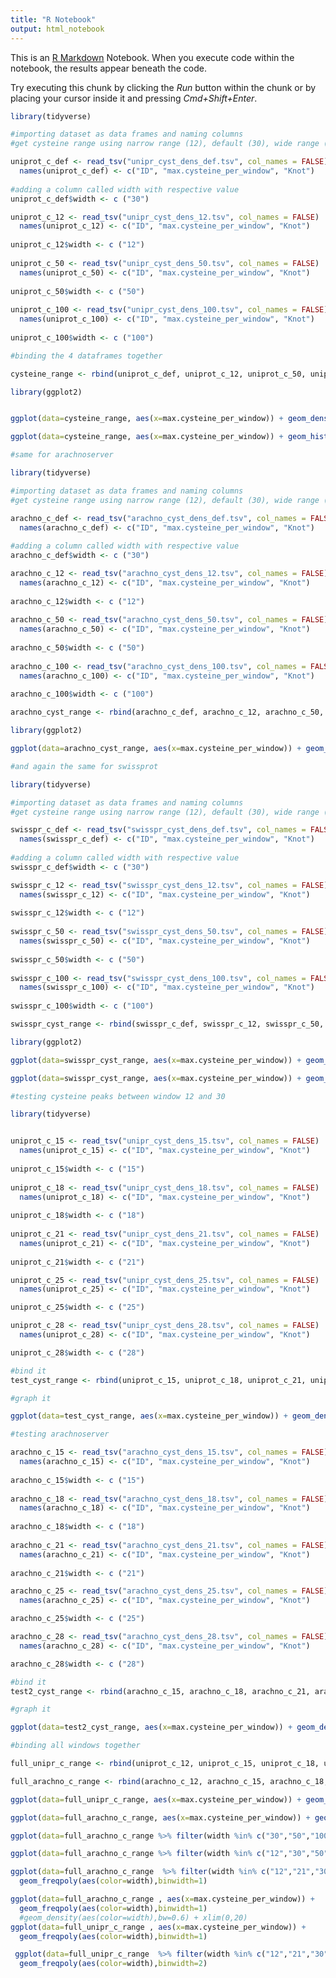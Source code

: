 ```yaml
---
title: "R Notebook"
output: html_notebook
---
```


This is an [R Markdown](http://rmarkdown.rstudio.com) Notebook. When you execute code within the notebook, the results appear beneath the code. 

Try executing this chunk by clicking the *Run* button within the chunk or by placing your cursor inside it and pressing *Cmd+Shift+Enter*. 

```r
library(tidyverse)

#importing dataset as data frames and naming columns
#get cysteine range using narrow range (12), default (30), wide range (50) and very wide range (100)

uniprot_c_def <- read_tsv("unipr_cyst_dens_def.tsv", col_names = FALSE)
  names(uniprot_c_def) <- c("ID", "max.cysteine_per_window", "Knot")
  
#adding a column called width with respective value
uniprot_c_def$width <- c ("30")

uniprot_c_12 <- read_tsv("unipr_cyst_dens_12.tsv", col_names = FALSE)
  names(uniprot_c_12) <- c("ID", "max.cysteine_per_window", "Knot")
  
uniprot_c_12$width <- c ("12")
  
uniprot_c_50 <- read_tsv("unipr_cyst_dens_50.tsv", col_names = FALSE)
  names(uniprot_c_50) <- c("ID", "max.cysteine_per_window", "Knot")
  
uniprot_c_50$width <- c ("50")
  
uniprot_c_100 <- read_tsv("unipr_cyst_dens_100.tsv", col_names = FALSE)
  names(uniprot_c_100) <- c("ID", "max.cysteine_per_window", "Knot")
  
uniprot_c_100$width <- c ("100")
```

```r

#binding the 4 dataframes together 

cysteine_range <- rbind(uniprot_c_def, uniprot_c_12, uniprot_c_50, uniprot_c_100) 
```


```r

library(ggplot2)


ggplot(data=cysteine_range, aes(x=max.cysteine_per_window)) + geom_density(aes(color=width))

ggplot(data=cysteine_range, aes(x=max.cysteine_per_window)) + geom_histogram(aes(color=width), binwidth = 2) + scale_x_continuous(breaks=scales::pretty_breaks(n=8))

```

```r

#same for arachnoserver 

library(tidyverse)

#importing dataset as data frames and naming columns
#get cysteine range using narrow range (12), default (30), wide range (50) and very wide range (100)

arachno_c_def <- read_tsv("arachno_cyst_dens_def.tsv", col_names = FALSE)
  names(arachno_c_def) <- c("ID", "max.cysteine_per_window", "Knot")
  
#adding a column called width with respective value
arachno_c_def$width <- c ("30")

arachno_c_12 <- read_tsv("arachno_cyst_dens_12.tsv", col_names = FALSE)
  names(arachno_c_12) <- c("ID", "max.cysteine_per_window", "Knot")
  
arachno_c_12$width <- c ("12")
  
arachno_c_50 <- read_tsv("arachno_cyst_dens_50.tsv", col_names = FALSE)
  names(arachno_c_50) <- c("ID", "max.cysteine_per_window", "Knot")
  
arachno_c_50$width <- c ("50")
  
arachno_c_100 <- read_tsv("arachno_cyst_dens_100.tsv", col_names = FALSE)
  names(arachno_c_100) <- c("ID", "max.cysteine_per_window", "Knot")
  
arachno_c_100$width <- c ("100")

```

```r

arachno_cyst_range <- rbind(arachno_c_def, arachno_c_12, arachno_c_50, arachno_c_100) 

```

```r

library(ggplot2)

ggplot(data=arachno_cyst_range, aes(x=max.cysteine_per_window)) + geom_density(aes(color=width))
```


```r
#and again the same for swissprot 

library(tidyverse)

#importing dataset as data frames and naming columns
#get cysteine range using narrow range (12), default (30), wide range (50) and very wide range (100)

swisspr_c_def <- read_tsv("swisspr_cyst_dens_def.tsv", col_names = FALSE)
  names(swisspr_c_def) <- c("ID", "max.cysteine_per_window", "Knot")
  
#adding a column called width with respective value
swisspr_c_def$width <- c ("30")

swisspr_c_12 <- read_tsv("swisspr_cyst_dens_12.tsv", col_names = FALSE)
  names(swisspr_c_12) <- c("ID", "max.cysteine_per_window", "Knot")
  
swisspr_c_12$width <- c ("12")
  
swisspr_c_50 <- read_tsv("swisspr_cyst_dens_50.tsv", col_names = FALSE)
  names(swisspr_c_50) <- c("ID", "max.cysteine_per_window", "Knot")
  
swisspr_c_50$width <- c ("50")
  
swisspr_c_100 <- read_tsv("swisspr_cyst_dens_100.tsv", col_names = FALSE)
  names(swisspr_c_100) <- c("ID", "max.cysteine_per_window", "Knot")
  
swisspr_c_100$width <- c ("100")

```

```r
swisspr_cyst_range <- rbind(swisspr_c_def, swisspr_c_12, swisspr_c_50, swisspr_c_100) 
```

```r
library(ggplot2)

ggplot(data=swisspr_cyst_range, aes(x=max.cysteine_per_window)) + geom_density(aes(color=width)) + xlim(0, 6)

ggplot(data=swisspr_cyst_range, aes(x=max.cysteine_per_window)) + geom_freqpoly(aes(color=width),binwidth=1) + xlim(0,8)
```

```r
#testing cysteine peaks between window 12 and 30 

library(tidyverse)


uniprot_c_15 <- read_tsv("unipr_cyst_dens_15.tsv", col_names = FALSE)
  names(uniprot_c_15) <- c("ID", "max.cysteine_per_window", "Knot")
  
uniprot_c_15$width <- c ("15")
  
uniprot_c_18 <- read_tsv("unipr_cyst_dens_18.tsv", col_names = FALSE)
  names(uniprot_c_18) <- c("ID", "max.cysteine_per_window", "Knot")
  
uniprot_c_18$width <- c ("18")
  
uniprot_c_21 <- read_tsv("unipr_cyst_dens_21.tsv", col_names = FALSE)
  names(uniprot_c_21) <- c("ID", "max.cysteine_per_window", "Knot")
  
uniprot_c_21$width <- c ("21")

uniprot_c_25 <- read_tsv("unipr_cyst_dens_25.tsv", col_names = FALSE)
  names(uniprot_c_25) <- c("ID", "max.cysteine_per_window", "Knot")

uniprot_c_25$width <- c ("25")

uniprot_c_28 <- read_tsv("unipr_cyst_dens_28.tsv", col_names = FALSE)
  names(uniprot_c_28) <- c("ID", "max.cysteine_per_window", "Knot")

uniprot_c_28$width <- c ("28")

#bind it 
test_cyst_range <- rbind(uniprot_c_15, uniprot_c_18, uniprot_c_21, uniprot_c_25, uniprot_c_28) 

#graph it

ggplot(data=test_cyst_range, aes(x=max.cysteine_per_window)) + geom_density(aes(color=width))
```

```r
#testing arachnoserver

arachno_c_15 <- read_tsv("arachno_cyst_dens_15.tsv", col_names = FALSE)
  names(arachno_c_15) <- c("ID", "max.cysteine_per_window", "Knot")
  
arachno_c_15$width <- c ("15")
  
arachno_c_18 <- read_tsv("arachno_cyst_dens_18.tsv", col_names = FALSE)
  names(arachno_c_18) <- c("ID", "max.cysteine_per_window", "Knot")
  
arachno_c_18$width <- c ("18")
  
arachno_c_21 <- read_tsv("arachno_cyst_dens_21.tsv", col_names = FALSE)
  names(arachno_c_21) <- c("ID", "max.cysteine_per_window", "Knot")
  
arachno_c_21$width <- c ("21")

arachno_c_25 <- read_tsv("arachno_cyst_dens_25.tsv", col_names = FALSE)
  names(arachno_c_25) <- c("ID", "max.cysteine_per_window", "Knot")

arachno_c_25$width <- c ("25")

arachno_c_28 <- read_tsv("arachno_cyst_dens_28.tsv", col_names = FALSE)
  names(arachno_c_28) <- c("ID", "max.cysteine_per_window", "Knot")

arachno_c_28$width <- c ("28")

#bind it 
test2_cyst_range <- rbind(arachno_c_15, arachno_c_18, arachno_c_21, arachno_c_25, arachno_c_28) 

#graph it

ggplot(data=test2_cyst_range, aes(x=max.cysteine_per_window)) + geom_density(aes(color=width))
```

```r
#binding all windows together 

full_unipr_c_range <- rbind(uniprot_c_12, uniprot_c_15, uniprot_c_18, uniprot_c_21, uniprot_c_25, uniprot_c_28, uniprot_c_def, uniprot_c_50, uniprot_c_100)

full_arachno_c_range <- rbind(arachno_c_12, arachno_c_15, arachno_c_18, arachno_c_21, arachno_c_25, arachno_c_28, arachno_c_def, arachno_c_50, arachno_c_100)

ggplot(data=full_unipr_c_range, aes(x=max.cysteine_per_window)) + geom_density(aes(color=width)) + xlim(0,11)

ggplot(data=full_arachno_c_range, aes(x=max.cysteine_per_window)) + geom_density(aes(color=width)) + xlim(0,11)

```

```r

ggplot(data=full_arachno_c_range %>% filter(width %in% c("30","50","100")) , aes(x=max.cysteine_per_window)) + geom_density(aes(color=width)) + xlim(0,11)

ggplot(data=full_arachno_c_range %>% filter(width %in% c("12","30","50","100")) , aes(x=max.cysteine_per_window)) + geom_density(aes(color=width)) + xlim(0,11)

ggplot(data=full_arachno_c_range  %>% filter(width %in% c("12","21","30","50","100")), aes(x=max.cysteine_per_window)) +
  geom_freqpoly(aes(color=width),binwidth=1)  

```

```r
ggplot(data=full_arachno_c_range , aes(x=max.cysteine_per_window)) +
  geom_freqpoly(aes(color=width),binwidth=1)  
  #geom_density(aes(color=width),bw=0.6) + xlim(0,20)
ggplot(data=full_unipr_c_range , aes(x=max.cysteine_per_window)) +
  geom_freqpoly(aes(color=width),binwidth=1)  

 ggplot(data=full_unipr_c_range  %>% filter(width %in% c("12","21","30","50","100")), aes(x=max.cysteine_per_window)) +
  geom_freqpoly(aes(color=width),binwidth=2)


```
